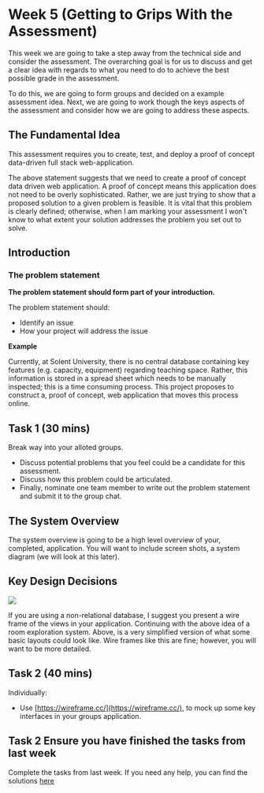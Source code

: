 
# Week 5 (Getting to Grips With the Assessment)

This week we are going to take a step away from the technical side and consider the assessment. The overarching
goal is for us to discuss and get a clear idea with regards to what you need to do to achieve the best possible grade in the 
assessment.

To do this, we are going to form groups and decided on a example assessment idea. Next, we are going to work though the keys aspects of the assessment and consider how we are going to address these aspects. 

## The Fundamental Idea

This assessment requires you to create, test, and deploy a proof of concept data-driven full stack web-application. 

The above statement suggests that we need to create a proof of concept data driven web application. 
A proof of concept means this application does not need to be overly sophisticated. Rather, we are just trying to show that a proposed solution to a given problem is feasible. It is vital that this problem is clearly defined; otherwise, when I am marking your assessment I won't know to what extent your solution addresses the problem you set out to solve. 

## Introduction

### The problem statement 

**The problem statement should form part of your introduction.**

The problem statement should:

- Identify an issue
- How your project will address the issue

**Example**

Currently, at Solent University, there is no central database containing key features (e.g. capacity, equipment) regarding teaching space. Rather, this information is stored in a spread sheet which needs to be manually inspected; this is a time consuming process. This project proposes to construct a, proof of concept, web application that moves this process online. 

## Task 1  (30 mins)

Break way into your alloted groups. 

- Discuss potential problems that you feel could be a candidate for this assessment.
- Discuss how this problem could be articulated.
- Finally, nominate one team member to write out the problem statement and submit it to the group chat. 


## The System Overview 

The system overview is going to be a high level overview of your, completed, application. You will want to include screen shots, a system diagram (we will look at this later). 

## Key Design Decisions

<img src={SCREENLAYOUT} />

If you are using a non-relational database, I suggest you present a wire frame of the views in your application. Continuing with the above idea of a room exploration system. Above, is a very simplified version of what some basic layouts could look like. Wire frames like this are fine; however, you will want to be more detailed. 

## Task 2  (40 mins)

Individually:

- Use [https://wireframe.cc/](https://wireframe.cc/), to mock up some key interfaces in your groups application.


## Task 2  Ensure you have finished the tasks from last week

Complete the tasks from last week. If you need any help, you can find the solutions [here](https://github.com/joeappleton18/db-starter-project/tree/week-4-solutions)




